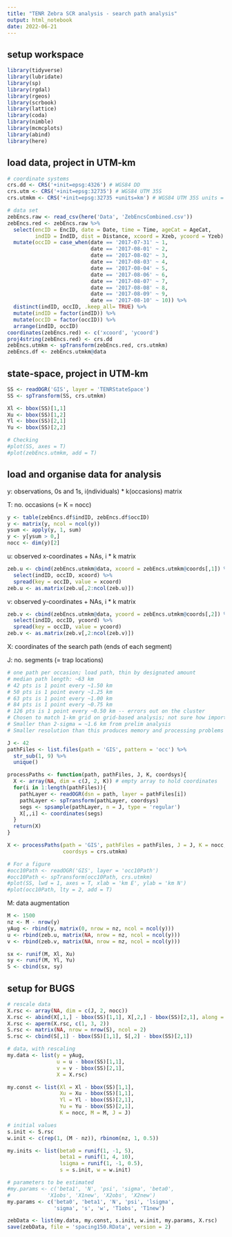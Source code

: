 ```yaml
---
title: "TENR Zebra SCR analysis - search path analysis"
output: html_notebook
date: 2022-06-21
---
```


## setup workspace
```r
library(tidyverse)
library(lubridate)
library(sp)
library(rgdal)
library(rgeos)
library(scrbook)
library(lattice)
library(coda)
library(nimble)
library(mcmcplots)
library(abind)
library(here)
```

## load data, project in UTM-km
```r
# coordinate systems
crs.dd <- CRS('+init=epsg:4326') # WGS84 DD
crs.utm <- CRS('+init=epsg:32735') # WGS84 UTM 35S
crs.utmkm <- CRS('+init=epsg:32735 +units=km') # WGS84 UTM 35S units = km

# data set
zebEncs.raw <- read_csv(here('Data', 'ZebEncsCombined.csv'))
zebEncs.red <- zebEncs.raw %>%
  select(encID = EncID, date = Date, time = Time, ageCat = AgeCat,
         indID = IndID, dist = Distance, xcoord = Xzeb, ycoord = Yzeb) %>%
  mutate(occID = case_when(date == '2017-07-31' ~ 1,
                           date == '2017-08-01' ~ 2,
                           date == '2017-08-02' ~ 3,
                           date == '2017-08-03' ~ 4,
                           date == '2017-08-04' ~ 5,
                           date == '2017-08-06' ~ 6,
                           date == '2017-08-07' ~ 7,
                           date == '2017-08-08' ~ 8,
                           date == '2017-08-09' ~ 9,
                           date == '2017-08-10' ~ 10)) %>%
  distinct(indID, occID, .keep_all= TRUE) %>%
  mutate(indID = factor(indID)) %>%
  mutate(occID = factor(occID)) %>%
  arrange(indID, occID)
coordinates(zebEncs.red) <- c('xcoord', 'ycoord')
proj4string(zebEncs.red) <- crs.dd
zebEncs.utmkm <- spTransform(zebEncs.red, crs.utmkm)
zebEncs.df <- zebEncs.utmkm@data
```

## state-space, project in UTM-km
```r
SS <- readOGR('GIS', layer = 'TENRStateSpace')
SS <- spTransform(SS, crs.utmkm)

Xl <- bbox(SS)[1,1]
Xu <- bbox(SS)[1,2]
Yl <- bbox(SS)[2,1]
Yu <- bbox(SS)[2,2]

# Checking
#plot(SS, axes = T)
#plot(zebEncs.utmkm, add = T)
```

## load and organise data for analysis

y: observations, 0s and 1s, i(ndividuals) * k(occasions) matrix

T: no. occasions (= K = nocc)
```r
y <- table(zebEncs.df$indID, zebEncs.df$occID)
y <- matrix(y, ncol = ncol(y))
ysum <- apply(y, 1, sum)
y <- y[ysum > 0,]
nocc <- dim(y)[2]
```

u: observed x-coordinates + NAs, i * k matrix
```r
zeb.u <- cbind(zebEncs.utmkm@data, xcoord = zebEncs.utmkm@coords[,1]) %>%
  select(indID, occID, xcoord) %>%
  spread(key = occID, value = xcoord)
zeb.u <- as.matrix(zeb.u[,2:ncol(zeb.u)])
```

v: observed y-coordinates + NAs, i * k matrix
```r
zeb.v <- cbind(zebEncs.utmkm@data, ycoord = zebEncs.utmkm@coords[,2]) %>%
  select(indID, occID, ycoord) %>%
  spread(key = occID, value = ycoord)
zeb.v <- as.matrix(zeb.v[,2:ncol(zeb.v)])
```

X: coordinates of the search path (ends of each segment)

J: no. segments (= trap locations)
```r
# one path per occasion; load path, thin by designated amount
# median path length: ~63 km
# 42 pts is 1 point every ~1.50 km
# 50 pts is 1 point every ~1.25 km
# 63 pts is 1 point every ~1.00 km
# 84 pts is 1 point every ~0.75 km
# 126 pts is 1 point every ~0.50 km -- errors out on the cluster
# Chosen to match 1-km grid on grid-based analysis; not sure how important this is
# Smaller than 2-sigma = ~1.6 km from prelim analysis
# Smaller resolution than this produces memory and processing problems

J <- 42
pathFiles <- list.files(path = 'GIS', pattern = 'occ') %>%
  str_sub(1, 9) %>%
  unique()

processPaths <- function(path, pathFiles, J, K, coordsys){
  X <- array(NA, dim = c(J, 2, K)) # empty array to hold coordinates
  for(i in 1:length(pathFiles)){
    pathLayer <- readOGR(dsn = path, layer = pathFiles[i])
    pathLayer <- spTransform(pathLayer, coordsys)
    segs <- spsample(pathLayer, n = J, type = 'regular')
    X[,,i] <- coordinates(segs)
  }
  return(X)
}

X <- processPaths(path = 'GIS', pathFiles = pathFiles, J = J, K = nocc,
                  coordsys = crs.utmkm)

# For a figure
#occ10Path <- readOGR('GIS', layer = 'occ10Path')
#occ10Path <- spTransform(occ10Path, crs.utmkm)
#plot(SS, lwd = 1, axes = T, xlab = 'km E', ylab = 'km N')
#plot(occ10Path, lty = 2, add = T)
```

M: data augmentation
```r
M <- 1500
nz <- M - nrow(y)
yAug <- rbind(y, matrix(0, nrow = nz, ncol = ncol(y)))
u <- rbind(zeb.u, matrix(NA, nrow = nz, ncol = ncol(y)))
v <- rbind(zeb.v, matrix(NA, nrow = nz, ncol = ncol(y)))

sx <- runif(M, Xl, Xu)
sy <- runif(M, Yl, Yu)
S <- cbind(sx, sy)
```

## setup for BUGS
```r
# rescale data
X.rsc <- array(NA, dim = c(J, 2, nocc))
X.rsc <- abind(X[,1,] - bbox(SS)[1,1], X[,2,] - bbox(SS)[2,1], along = 3)
X.rsc <- aperm(X.rsc, c(1, 3, 2))
S.rsc <- matrix(NA, nrow = nrow(S), ncol = 2)
S.rsc <- cbind(S[,1] - bbox(SS)[1,1], S[,2] - bbox(SS)[2,1])

# data, with rescaling
my.data <- list(y = yAug,
                u = u - bbox(SS)[1,1],
                v = v - bbox(SS)[2,1],
                X = X.rsc)

my.const <- list(Xl = Xl - bbox(SS)[1,1],
                 Xu = Xu - bbox(SS)[1,1],
                 Yl = Yl - bbox(SS)[2,1],
                 Yu = Yu - bbox(SS)[2,1],
                 K = nocc, M = M, J = J)

# initial values
s.init <- S.rsc
w.init <- c(rep(1, (M - nz)), rbinom(nz, 1, 0.5))

my.inits <- list(beta0 = runif(1, -1, 5),
                 beta1 = runif(1, 4, 10),
                 lsigma = runif(1, -1, 0.5),
                 s = s.init, w = w.init)

# parameters to be estimated
#my.params <- c('beta1', 'N', 'psi', 'sigma', 'beta0',
#            'X1obs', 'X1new', 'X2obs', 'X2new')
my.params <- c('beta0', 'beta1', 'N', 'psi', 'lsigma',
               'sigma', 's', 'w', 'T1obs', 'T1new')

zebData <- list(my.data, my.const, s.init, w.init, my.params, X.rsc)
save(zebData, file = 'spacing150.RData', version = 2)
```
